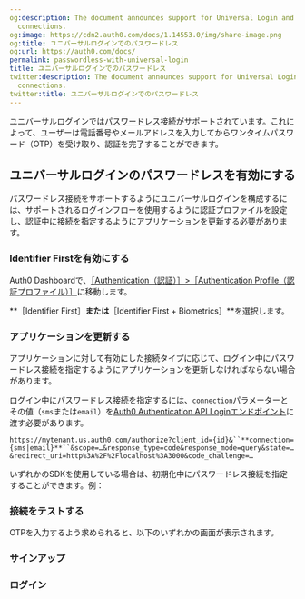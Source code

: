 ```yaml
---
og:description: The document announces support for Universal Login and Passwordless
  connections.
og:image: https://cdn2.auth0.com/docs/1.14553.0/img/share-image.png
og:title: ユニバーサルログインでのパスワードレス
og:url: https://auth0.com/docs/
permalink: passwordless-with-universal-login
title: ユニバーサルログインでのパスワードレス
twitter:description: The document announces support for Universal Login and Passwordless
  connections.
twitter:title: ユニバーサルログインでのパスワードレス
---
```


ユニバーサルログインでは[パスワードレス接続](/passwordless)がサポートされています。これによって、ユーザーは電話番号やメールアドレスを入力してからワンタイムパスワード（OTP）を受け取り、認証を完了することができます。

## ユニバーサルログインのパスワードレスを有効にする

パスワードレス接続をサポートするようにユニバーサルログインを構成するには、サポートされるログインフローを使用するように認証プロファイルを設定し、認証中に接続を指定するようにアプリケーションを更新する必要があります。

### Identifier Firstを有効にする

Auth0 Dashboardで、[［Authentication（認証）］>［Authentication Profile（認証プロファイル）］](https://manage.auth0.com/?/authentication-profiles)に移動します。

**［Identifier First］**または**［Identifier First + Biometrics］**を選択します。

### アプリケーションを更新する

アプリケーションに対して有効にした接続タイプに応じて、ログイン中にパスワードレス接続を指定するようにアプリケーションを更新しなければならない場合があります。



ログイン中にパスワードレス接続を指定するには、`connection`パラメーターとその値（`sms`または`email`）を[Auth0 Authentication API Loginエンドポイント](https://auth0.com/docs/api/authentication#login)に渡す必要があります。

`https://mytenant.us.auth0.com/authorize?client_id={id}&``**connection={sms|email}**``&scope=…&response_type=code&response_mode=query&state=…&redirect_uri=http%3A%2F%2Flocalhost%3A3000&code_challenge=…`

いずれかのSDKを使用している場合は、初期化中にパスワードレス接続を指定することができます。例：



### 接続をテストする

OTPを入力するよう求められると、以下のいずれかの画面が表示されます。

### サインアップ

### ログイン